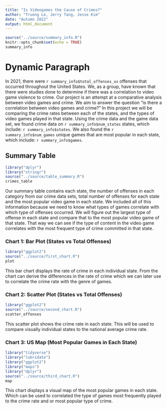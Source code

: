 ```yaml
---
title: "Is Videogames the Cause of Crimes?"
author: "Truong Le, Jerry Tang, Jesse Kim"
date: "Autumn 2022"
output: html_document
---
```


```r
source("../source/summary_info.R")
knitr::opts_chunk$set(echo = TRUE)
summary_info
```

# Dynamic Paragraph

In 2021, there were `r summary_info$total_offenses_us` offenses that occurred throughout the United States. We, as a group, have known that there were studies done to determine if there was a correlation to video game violence to crime. Our project is an attempt at a comparative analysis between video games and crime. We aim to answer the question "is there a correlation between video games and crime?" In this project we will be comparing the crime rates between each of the states, and the types of video games played in that state. Using the crime data and the game data set, we found crime data on `r summary_info$num_states` states, which include: `r summary_info$states`. We also found the `r summary_info$num_games` unique games that are most popular in each state, which include: `r summary_info$games`.

## Summary Table

```r
library("dplyr")
library("stringr")
source("../source/table_summary.R")
crimes_table
```

Our summary table contains each state, the number of offenses in each category from our crime data sets, total number of offenses for each state and the most popular video game in each state. We included all of this information because we need to know what types of games correlate with which type of offenses occurred. We will figure out the largest type of offense in each state and compare that to the most popular video game of that state. That way we can see if the type of content in the video game correlates with the most frequent type of crime committed in that state.

### Chart 1: Bar Plot (States vs Total Offenses)

```r
library("ggplot2")
source("../source/first_chart.R")
plot
```

This bar chart displays the rate of crime in each individual state. From the chart can derive the differences in the rate of crime which we can later use to correlate the crime rate with the genre of games.

### Chart 2: Scatter Plot (States vs Total Offenses)

```r
library("ggplot2")
source("../source/second_chart.R")
scatter_offenses
```

This scatter plot shows the crime rate in each state. This will be used to compare visually individual states to the national average crime rate.

### Chart 3: US Map (Most Popular Games in Each State)

```r
library("tidyverse")
library("lubridate")
library("ggplot2")
library("maps")
library("dplyr")
source("../source/third_chart.R")
map
```

This chart displays a visual map of the most popular games in each state. Which can be used to correlated the type of games most frequently played to the crime rate and or most popular type of crime.
